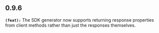 ## 0.9.6
**`(feat):`** The SDK generator now supports returning response properties from client methods rather than just the responses themselves.

